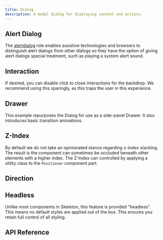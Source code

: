 ```yaml
---
title: Dialog
description: A modal dialog for displaying content and actions.
---
```
















<Framework id="react">
	<Preview framework="react" files={{ 'app.tsx': DefaultReactRaw }} client:visible>
		<DefaultReact client:visible />
	</Preview>
</Framework>
<Framework id="svelte">
	<Preview framework="svelte" files={{ 'app.svelte': DefaultSvelteRaw }} client:visible>
		<DefaultSvelte client:visible />
	</Preview>
</Framework>

## Alert Dialog

The [alertdialog](https://w3c.github.io/aria/#alertdialog) role enables assistive technologies and browsers to distinguish alert dialogs from other dialogs so they have the option of giving alert dialogs special treatment, such as playing a system alert sound.

<Framework id="react">
	<Preview framework="react" files={{ 'app.tsx': AlertDialogReactRaw }} client:visible>
		<AlertDialogReact client:visible />
	</Preview>
</Framework>
<Framework id="svelte">
	<Preview framework="svelte" files={{ 'app.svelte': AlertDialogSvelteRaw }} client:visible>
		<AlertDialogSvelte client:visible />
	</Preview>
</Framework>

## Interaction

If desired, you can disable click to close interactions for the backdrop. We recommend using this sparingly, as this traps the
user in this experience.

<Framework id="react">
	<Preview framework="react" files={{ 'app.tsx': InteractionReactRaw }} client:visible>
		<InteractionReact client:visible />
	</Preview>
</Framework>
<Framework id="svelte">
	<Preview framework="svelte" files={{ 'app.svelte': InteractionSvelteRaw }} client:visible>
		<InteractionSvelte client:visible />
	</Preview>
</Framework>

## Drawer

This example repurposes the Dialog for use as a side-panel Drawer. It also introduces basic transition animations.

<Framework id="react">
	<Preview framework="react" files={{ 'app.tsx': DrawerReactRaw }} client:visible>
		<DrawerReact client:visible />
	</Preview>
</Framework>
<Framework id="svelte">
	<Preview framework="svelte" files={{ 'app.svelte': DrawerSvelteRaw }} client:visible>
		<DrawerSvelte client:visible />
	</Preview>
</Framework>

## Z-Index

By default we do not take an opinionated stance regarding z-index stacking. The result is the component can sometimes be occluded beneath other elements with a higher index. The Z-Index can controlled by applying a utility class to the `Positioner` component part.

<Framework id="react">
	<Preview framework="react" files={{ 'app.tsx': ZIndexReactRaw }} client:visible>
		<ZIndexReact client:visible />
	</Preview>
</Framework>
<Framework id="svelte">
	<Preview framework="svelte" files={{ 'app.svelte': ZIndexSvelteRaw }} client:visible>
		<ZIndexSvelte client:visible />
	</Preview>
</Framework>

## Direction

<Framework id="react">
	<Preview framework="react" files={{ 'app.tsx': DirReactRaw }} client:visible>
		<DirReact client:visible />
	</Preview>
</Framework>
<Framework id="svelte">
	<Preview framework="svelte" files={{ 'app.svelte': DirSvelteRaw }} client:visible>
		<DirSvelte client:visible />
	</Preview>
</Framework>

## Headless

Unlike most components in Skeleton, this feature is provided "headless". This means no default styles are applied out of the box. This ensures you retain full control of all styling.

<Framework id="react">
	<Preview framework="react" files={{ 'app.tsx': HeadlessReactRaw }} client:visible>
		<HeadlessReact client:visible />
	</Preview>
</Framework>
<Framework id="svelte">
	<Preview framework="svelte" files={{ 'app.svelte': HeadlessSvelteRaw }} client:visible>
		<HeadlessSvelte client:visible />
	</Preview>
</Framework>

## API Reference

<ApiTable />
